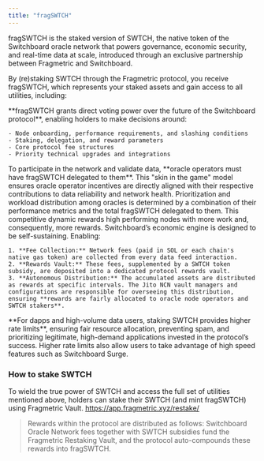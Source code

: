 ```yaml
---
title: "fragSWTCH"
---
```


fragSWTCH is the staked version of SWTCH, the native token of the Switchboard oracle network that powers governance, economic security, and real-time data at scale, introduced through an exclusive partnership between Fragmetric and Switchboard.

By (re)staking SWTCH through the Fragmetric protocol, you receive fragSWTCH, which represents your staked assets and gain access to all utilities, including:

<Tabs>
  <Tab title="Governance">
    **fragSWTCH grants direct voting power over the future of the Switchboard protocol**, enabling holders to make decisions around:

    - Node onboarding, performance requirements, and slashing conditions
    - Staking, delegation, and reward parameters
    - Core protocol fee structures
    - Priority technical upgrades and integrations
  </Tab>
  <Tab title="Oracle Incentives">
    To participate in the network and validate data, **oracle operators must have fragSWTCH delegated to them**. This "skin in the game" model ensures oracle operator incentives are directly aligned with their respective contributions to data reliability and network health. Prioritization and workload distribution among oracles is determined by a combination of their performance metrics and the total fragSWTCH delegated to them. This competitive dynamic rewards high performing nodes with more work and, consequently, more rewards.
  </Tab>
  <Tab title="Rewards">
    Switchboard’s economic engine is designed to be self-sustaining. Enabling:

    1. **Fee Collection:** Network fees (paid in SOL or each chain's native gas token) are collected from every data feed interaction.
    2. **Rewards Vault:** These fees, supplemented by a SWTCH token subsidy, are deposited into a dedicated protocol rewards vault.
    3. **Autonomous Distribution:** The accumulated assets are distributed as rewards at specific intervals. The Jito NCN vault managers and configurations are responsible for overseeing this distribution, ensuring **rewards are fairly allocated to oracle node operators and SWTCH stakers**.
  </Tab>
  <Tab title="Enhanced Data Access">
    **For dapps and high-volume data users, staking SWTCH provides higher rate limits**, ensuring fair resource allocation, preventing spam, and prioritizing legitimate, high-demand applications invested in the protocol’s success. Higher rate limits also allow users to take advantage of high speed features such as Switchboard Surge.
  </Tab>
</Tabs>

### How to stake SWTCH

To wield the true power of SWTCH and access the full set of utilities mentioned above, holders can stake their SWTCH (and mint fragSWTCH) using Fragmetric Vault. [<u>https://app.fragmetric.xyz/restake/</u>](https://app.fragmetric.xyz/restake/)

> Rewards within the protocol are distributed as follows: Switchboard Oracle Network fees together with SWTCH subsidies fund the Fragmetric Restaking Vault, and the protocol auto-compounds these rewards into fragSWTCH.